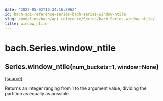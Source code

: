 ```yaml
---
date: '2022-05-02T10:34:16.896Z'
id: bach-api-reference-series-bach-series-window-ntile
slug: /modeling/bach/api-reference/Series/bach.Series.window-ntile/
title: window_ntile
---
```


# bach.Series.window_ntile

<div class="method">

<h2 class="signature-method"><span class="additional-name">Series.</span><span class="name">window_ntile(</span><small class="parameter-list"><span class="parameter" id="num_buckets">num_buckets=1</span>, <span class="parameter" id="window">window=None</span></small>)</h2>


&#8203;<span class="view-source">[[source]](https://github.com/objectiv/objectiv-analytics/blob/main/bach/bach/series/series.py)</span>

<div class="content">

Returns an integer ranging from 1 to the argument value,
dividing the partition as equally as possible.


</div>

</div>
